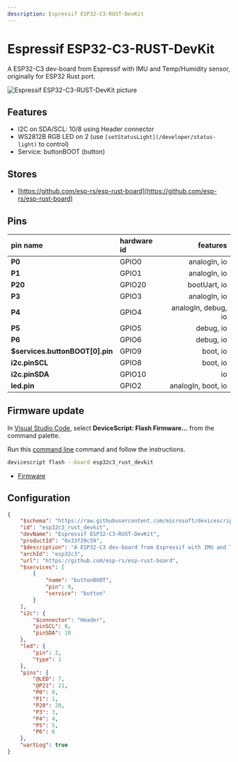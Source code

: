 ```yaml
---
description: Espressif ESP32-C3-RUST-DevKit
---
```

# Espressif ESP32-C3-RUST-DevKit


A ESP32-C3 dev-board from Espressif with IMU and Temp/Humidity sensor, originally for ESP32 Rust port.


![Espressif ESP32-C3-RUST-DevKit picture](https://microsoft.github.io/jacdac-docs/images/devices/espressif/esp32c3rustdevkitv12a.catalog.jpg)

## Features

-  I2C on SDA/SCL: 10/8 using Header connector
-  WS2812B RGB LED on 2  (use `[setStatusLight](/developer/status-light)` to control)
-  Service: buttonBOOT (button)

## Stores

-  [https://github.com/esp-rs/esp-rust-board](https://github.com/esp-rs/esp-rust-board)

## Pins

| pin name | hardware id | features |
|:---------|:------------|---------:|
| **P0** |  GPIO0 |  analogIn,  io |
| **P1** |  GPIO1 |  analogIn,  io |
| **P20** |  GPIO20 |  bootUart,  io |
| **P3** |  GPIO3 |  analogIn,  io |
| **P4** |  GPIO4 |  analogIn,  debug,  io |
| **P5** |  GPIO5 |  debug,  io |
| **P6** |  GPIO6 |  debug,  io |
| **$services.buttonBOOT[0].pin** |  GPIO9 |  boot,  io |
| **i2c.pinSCL** |  GPIO8 |  boot,  io |
| **i2c.pinSDA** |  GPIO10 |  io |
| **led.pin** |  GPIO2 |  analogIn,  boot,  io |



## Firmware update

In [Visual Studio Code](/getting-started/vscode),
select **DeviceScript: Flash Firmware...** from the command palette.
        
Run this [command line](/api/cli) command and follow the instructions.

```bash
devicescript flash --board esp32c3_rust_devkit
```


- [Firmware](https://github.com/microsoft/devicescript-esp32/releases/latest/download/devicescript-esp32c3-esp32c3_rust_devkit-0x0.bin)

## Configuration

```json title="esp32c3_rust_devkit.json"
{
    "$schema": "https://raw.githubusercontent.com/microsoft/devicescript-esp32/main/boards/esp32deviceconfig.schema.json",
    "id": "esp32c3_rust_devkit",
    "devName": "Espressif ESP32-C3-RUST-DevKit",
    "productId": "0x33f29c59",
    "$description": "A ESP32-C3 dev-board from Espressif with IMU and Temp/Humidity sensor, originally for ESP32 Rust port.",
    "archId": "esp32c3",
    "url": "https://github.com/esp-rs/esp-rust-board",
    "$services": [
        {
            "name": "buttonBOOT",
            "pin": 9,
            "service": "button"
        }
    ],
    "i2c": {
        "$connector": "Header",
        "pinSCL": 8,
        "pinSDA": 10
    },
    "led": {
        "pin": 2,
        "type": 1
    },
    "pins": {
        "@LED": 7,
        "@P21": 21,
        "P0": 0,
        "P1": 1,
        "P20": 20,
        "P3": 3,
        "P4": 4,
        "P5": 5,
        "P6": 6
    },
    "uartLog": true
}
```
